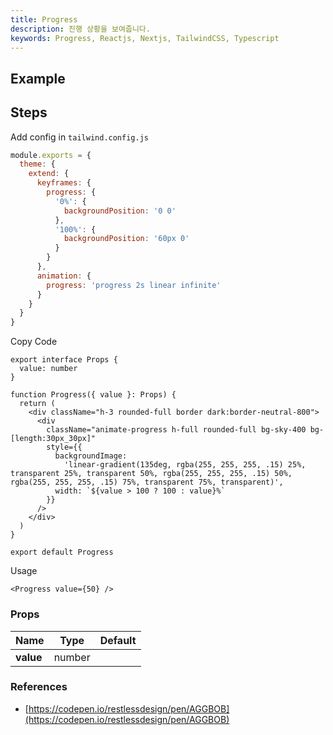 ```yaml
---
title: Progress
description: 진행 상황을 보여줍니다.
keywords: Progress, Reactjs, Nextjs, TailwindCSS, Typescript
---
```


## Example

<Storybook url="https://workshop.dongwook.kim/?path=/docs/components-progress-v1--docs" />

## Steps

<Steps>

<Step>Add config in `tailwind.config.js`</Step>

```js title="tailwind.config.js"
module.exports = {
  theme: {
    extend: {
      keyframes: {
        progress: {
          '0%': {
            backgroundPosition: '0 0'
          },
          '100%': {
            backgroundPosition: '60px 0'
          }
        }
      },
      animation: {
        progress: 'progress 2s linear infinite'
      }
    }
  }
}
```

<Step>Copy Code</Step>

```tsx title="components/Progress/index.tsx"
export interface Props {
  value: number
}

function Progress({ value }: Props) {
  return (
    <div className="h-3 rounded-full border dark:border-neutral-800">
      <div
        className="animate-progress h-full rounded-full bg-sky-400 bg-[length:30px_30px]"
        style={{
          backgroundImage:
            'linear-gradient(135deg, rgba(255, 255, 255, .15) 25%, transparent 25%, transparent 50%, rgba(255, 255, 255, .15) 50%, rgba(255, 255, 255, .15) 75%, transparent 75%, transparent)',
          width: `${value > 100 ? 100 : value}%`
        }}
      />
    </div>
  )
}

export default Progress
```

<Step>Usage</Step>

```tsx
<Progress value={50} />
```

</Steps>

### Props

| Name                  |  Type  | Default |
| :-------------------- | :----: | :-----: |
| **value**<Required /> | number |         |

### References

- [https://codepen.io/restlessdesign/pen/AGGBOB](https://codepen.io/restlessdesign/pen/AGGBOB)
